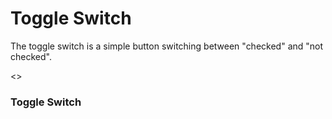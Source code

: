 
<Meta title="Design System|Buttons/Toggle Switch" />

# Toggle Switch

The toggle switch is a simple button switching between "checked" and "not checked".

<Preview>
  <Story name="all">
    <>
      <h3>Toggle Switch</h3>
      <div style={{ display: 'inline-flex' }}>
        <ToggleSwitch/>
        <ToggleSwitch size={48}/>
        <ToggleSwitch size={64}/>
      </div>
    </>
  </Story>
</Preview>

<Props of={ToggleSwitch} />